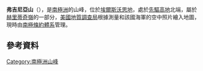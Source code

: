 {{coord|79|15|S|84|2|W|display=title}}

'''弗吉尼亞山'''（{{lang-en|Mount Virginia}}），是[[南極洲|南極洲]]的山峰，位於[[埃爾斯沃思地|埃爾斯沃思地]]，處於[[先驅高地|先驅高地]]北端，屬於[[赫里蒂奇嶺|赫里蒂奇嶺]]的一部分，[[美國地質調查局|美國地質調查局]]根據測量和該國海軍的空中照片繪入地圖，現時由[[南極條約體系|南極條約體系]]管理。

==參考資料==
{{usgs-gazetteer}}

{{DEFAULTSORT:Mount Virginia}}
[[Category:南極洲山峰|Category:南極洲山峰]]


{{EllsworthLand-geo-stub}}